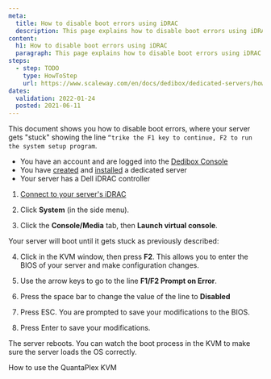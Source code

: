 ```yaml
---
meta:
  title: How to disable boot errors using iDRAC
  description: This page explains how to disable boot errors using iDRAC
content:
  h1: How to disable boot errors using iDRAC
  paragraph: This page explains how to disable boot errors using iDRAC
steps:
  - step: TODO
    type: HowToStep
    url: https://www.scaleway.com/en/docs/dedibox/dedicated-servers/how-to/disable-boot-errors-idrac
dates:
  validation: 2022-01-24
  posted: 2021-06-11
---
```


This document shows you how to disable boot errors, where your server gets "stuck" showing the line `“trike the F1 key to continue, F2 to run the system setup program`.

<Message type="requirement">

  - You have an account and are logged into the [Dedibox Console](https://console.online.net)
  - You have [created](/dedibox/dedicated-servers/how-to/order-a-server) and [installed](/dedibox/dedicated-servers/how-to/install-a-server) a dedicated server
  - Your server has a Dell iDRAC controller

</Message>

1. [Connect to your server's iDRAC](/dedibox/dedicated-servers/how-to/use-ipmi-on-server/#how-to-use-ipmi-via-dell-idrac)

2. Click **System** (in the side menu).

3. Click the **Console/Media** tab, then **Launch virtual console**.

  Your server will boot until it gets stuck as previously described:

  <Lightbox src="scaleway-bootstuck.webp" alt=""/>

4. Click in the KVM window, then press **F2**. This allows you to enter the BIOS of your server and make configuration changes.

    <Lightbox src="scaleway-bootstuck2.webp" alt=""/>

5. Use the arrow keys to go to the line **F1/F2 Prompt on Error**.

6. Press the space bar to change the value of the line to **Disabled**

7. Press ESC. You are prompted to save your modifications to the BIOS.

8. Press Enter to save your modifications.

The server reboots. You can watch the boot process in the KVM to make sure the server loads the OS correctly.

  <Lightbox src="scaleway-bootstuck3.webp" alt=""/>

<Navigation title="See Also">
  <PreviousButton to="/dedibox/kvm-over-ip/how-to/quantaplex/">How to use the QuantaPlex KVM</PreviousButton>
</Navigation>
